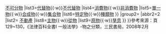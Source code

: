 {{Navbox
| name  = 物之分類
| title = 物的分類
|selected={{{1|}}}
|state={{{state|collapsed}}}

|group1=
|abbr1=1
|list1=
{{Navbox|child
|above = 學理上分類
|list1=[[融通物]]{{·w}}[[不融通物]]
|list2=[[可分物]]{{·w}}[[不可分物]]
|list3=[[代替物]]{{·w}}[[不代替物]]
|list4=[[消費物]]{{·w}}[[非消費物]]
|list5=[[單一物]]{{·w}}[[合成物]]{{·w}}[[集合物]]
|list6=[[特定物]]{{·w}}[[種類物]]
}}
|group2=
|abbr2=2
|list2=
{{Navbox|child
|above = 法律上分類
|list7=[[動產]]{{·w}}[[不動產]]
|list8=[[主物]]{{·w}}[[從物]]
|list9=[[原物]]{{·w}}[[孳息]]
}}
}}<noinclude>參考來源：頁129~130，《法律百科全書I 一般法學》-物之分類，三民書局，2008年2月</noinclude>